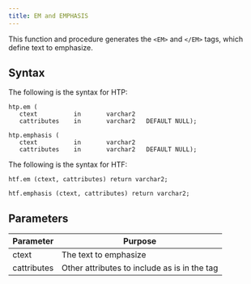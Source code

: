 ```yaml
---
title: EM and EMPHASIS
---
```


This function and procedure generates the `<EM>` and `</EM>` tags, which define text to emphasize.

## Syntax

The following is the syntax for HTP:

```
htp.em (
   ctext          in       varchar2
   cattributes    in       varchar2   DEFAULT NULL);

htp.emphasis (
   ctext          in       varchar2
   cattributes    in       varchar2   DEFAULT NULL);
```

The following is the syntax for HTF:

```
htf.em (ctext, cattributes) return varchar2;

htf.emphasis (ctext, cattributes) return varchar2;
```

## Parameters

| Parameter | Purpose  |
| --------- | -------- |
| ctext | The text to emphasize |
| cattributes | Other attributes to include as is in the tag |
